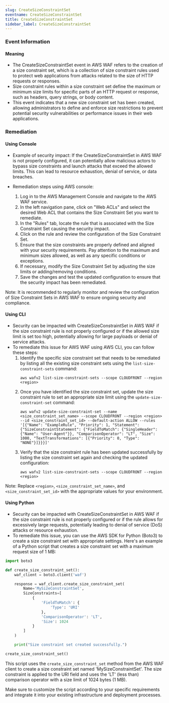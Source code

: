 ```yaml
--- 
slug: CreateSizeConstraintSet
eventname: CreateSizeConstraintSet
title: CreateSizeConstraintSet
sidebar_label: CreateSizeConstraintSet
---
```

                       
### Event Information

#### Meaning

- The CreateSizeConstraintSet event in AWS WAF refers to the creation of a size constraint set, which is a collection of size constraint rules used to protect web applications from attacks related to the size of HTTP requests or responses.
- Size constraint rules within a size constraint set define the maximum or minimum size limits for specific parts of an HTTP request or response, such as headers, query strings, or body content.
- This event indicates that a new size constraint set has been created, allowing administrators to define and enforce size restrictions to prevent potential security vulnerabilities or performance issues in their web applications.

### Remediation

#### Using Console

- Example of security impact: If the CreateSizeConstraintSet in AWS WAF is not properly configured, it can potentially allow malicious actors to bypass size constraints and launch attacks that exceed the allowed limits. This can lead to resource exhaustion, denial of service, or data breaches.

- Remediation steps using AWS console:
  1. Log in to the AWS Management Console and navigate to the AWS WAF service.
  2. In the left navigation pane, click on "Web ACLs" and select the desired Web ACL that contains the Size Constraint Set you want to remediate.
  3. In the "Rules" tab, locate the rule that is associated with the Size Constraint Set causing the security impact.
  4. Click on the rule and review the configuration of the Size Constraint Set.
  5. Ensure that the size constraints are properly defined and aligned with your security requirements. Pay attention to the maximum and minimum sizes allowed, as well as any specific conditions or exceptions.
  6. If necessary, modify the Size Constraint Set by adjusting the size limits or adding/removing conditions.
  7. Save the changes and test the updated configuration to ensure that the security impact has been remediated.

Note: It is recommended to regularly monitor and review the configuration of Size Constraint Sets in AWS WAF to ensure ongoing security and compliance.

#### Using CLI

- Security can be impacted with CreateSizeConstraintSet in AWS WAF if the size constraint rule is not properly configured or if the allowed size limit is set too high, potentially allowing for large payloads or denial of service attacks.
- To remediate this issue for AWS WAF using AWS CLI, you can follow these steps:
  1. Identify the specific size constraint set that needs to be remediated by listing all the existing size constraint sets using the `list-size-constraint-sets` command:
     ```
     aws wafv2 list-size-constraint-sets --scope CLOUDFRONT --region <region>
     ```
  2. Once you have identified the size constraint set, update the size constraint rule to set an appropriate size limit using the `update-size-constraint-set` command:
     ```
     aws wafv2 update-size-constraint-set --name <size_constraint_set_name> --scope CLOUDFRONT --region <region> --id <size_constraint_set_id> --default-action ALLOW --rules '[{"Name": "ExampleRule", "Priority": 1, "Statement": {"SizeConstraintStatement": {"FieldToMatch": {"SingleHeader": {"Name": "User-Agent"}}, "ComparisonOperator": "LT", "Size": 1000, "TextTransformations": [{"Priority": 0, "Type": "NONE"}]}}}]'
     ```
  3. Verify that the size constraint rule has been updated successfully by listing the size constraint set again and checking the updated configuration:
     ```
     aws wafv2 list-size-constraint-sets --scope CLOUDFRONT --region <region>
     ```

Note: Replace `<region>`, `<size_constraint_set_name>`, and `<size_constraint_set_id>` with the appropriate values for your environment.

#### Using Python

- Security can be impacted with CreateSizeConstraintSet in AWS WAF if the size constraint rule is not properly configured or if the rule allows for excessively large requests, potentially leading to denial of service (DoS) attacks or resource exhaustion.
- To remediate this issue, you can use the AWS SDK for Python (Boto3) to create a size constraint set with appropriate settings. Here's an example of a Python script that creates a size constraint set with a maximum request size of 1 MB:

```python
import boto3

def create_size_constraint_set():
    waf_client = boto3.client('waf')

    response = waf_client.create_size_constraint_set(
        Name='MySizeConstraintSet',
        SizeConstraints=[
            {
                'FieldToMatch': {
                    'Type': 'URI'
                },
                'ComparisonOperator': 'LT',
                'Size': 1024
            }
        ]
    )

    print("Size constraint set created successfully.")

create_size_constraint_set()
```

This script uses the `create_size_constraint_set` method from the AWS WAF client to create a size constraint set named 'MySizeConstraintSet'. The size constraint is applied to the URI field and uses the 'LT' (less than) comparison operator with a size limit of 1024 bytes (1 MB).

Make sure to customize the script according to your specific requirements and integrate it into your existing infrastructure and deployment processes.


 